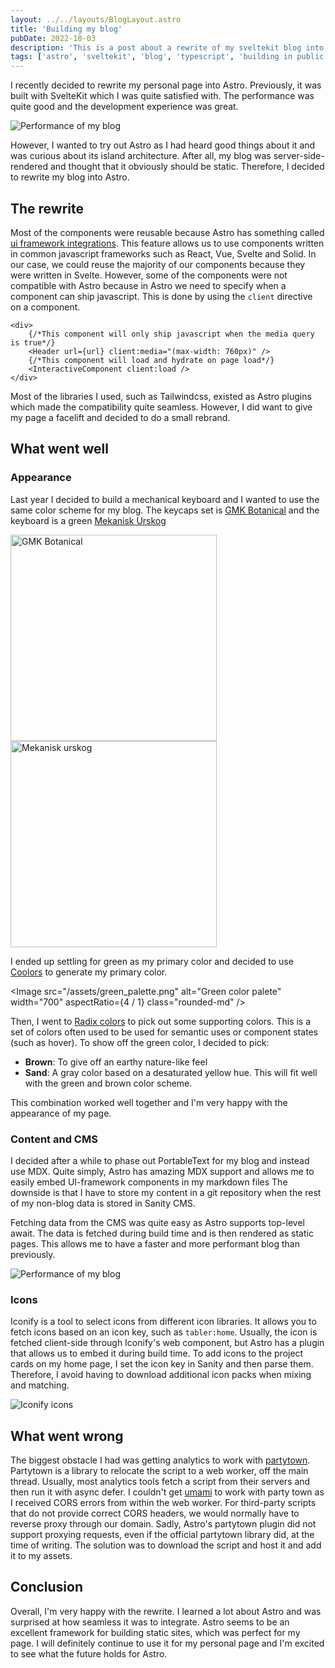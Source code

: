 ```yaml
---
layout: ../../layouts/BlogLayout.astro
title: 'Building my blog'
pubDate: 2022-10-03
description: 'This is a post about a rewrite of my sveltekit blog into astro'
tags: ['astro', 'sveltekit', 'blog', 'typescript', 'building in public']
---
```



I recently decided to rewrite my personal page into Astro.
Previously, it was built with SvelteKit which I was quite satisfied with.
The performance was quite good and the development experience was great.

![Performance of my blog](/assets/old_performance.png)

However, I wanted to try out Astro as I had heard good things about it and was curious about its island architecture.
After all, my blog was server-side-rendered and thought that it obviously should be static.
Therefore, I decided to rewrite my blog into Astro.

## The rewrite

Most of the components were reusable because Astro has something called [ui framework integrations](https://docs.astro.build/en/core-concepts/framework-components/).
This feature allows us to use components written in common javascript frameworks such as React, Vue, Svelte and Solid.
In our case, we could reuse the majority of our components because they were written in Svelte.
However, some of the components were not compatible with Astro because in Astro we need to specify when a component can ship javascript.
This is done by using the `client` directive on a component.

```astro
<div>
	{/*This component will only ship javascript when the media query is true*/}
	<Header url={url} client:media="(max-width: 760px)" />
	{/*This component will load and hydrate on page load*/}
	<InteractiveComponent client:load />
</div>
```

Most of the libraries I used, such as Tailwindcss, existed as Astro plugins which made the compatibility quite seamless.
However, I did want to give my page a facelift and decided to do a small rebrand.

## What went well

### Appearance

Last year I decided to build a mechanical keyboard and I wanted to use the same color scheme for my blog.
The keycaps set is [GMK Botanical](https://oblotzky.industries/products/gmk-botanical-2) and the keyboard is a green [Mekanisk Urskog](https://mekanisk.com/products/urskog?variant=42784529875118)

<div class="flex flex-row rounded-md">
	<Image
		src="https://cdn.shopify.com/s/files/1/0335/2087/7700/products/gmk_botanical_2_keyboard_bauer_x_01_2048x2048.jpg?v=1626084448"
		alt="GMK Botanical"
		width="330"
		aspectRatio={2 / 1}
	/>
	<Image
		src="https://cdn.shopify.com/s/files/1/1347/2157/products/DSC04420.jpg?v=1658955789&width=1946"
		alt="Mekanisk urskog"
		width="330"
		aspectRatio={2 / 1}
	/>
</div>

I ended up settling for green as my primary color and decided to use [Coolors](https://coolors.co/) to generate my primary color.

<Image
	src="/assets/green_palette.png"
	alt="Green color palete"
	width="700"
	aspectRatio={4 / 1}
	class="rounded-md"
/>

Then, I went to [Radix colors](https://www.radix-ui.com/colors) to pick out some supporting colors.
This is a set of colors often used to be used for semantic uses or component states (such as hover).
To show off the green color, I decided to pick:

- **Brown**: To give off an earthy nature-like feel
- **Sand**: A gray color based on a desaturated yellow hue. This will fit well with the green and brown color scheme.

This combination worked well together and I'm very happy with the appearance of my page.

### Content and CMS

I decided after a while to phase out PortableText for my blog and instead use MDX.
Quite simply, Astro has amazing MDX support and allows me to easily embed UI-framework components in my markdown files
The downside is that I have to store my content in a git repository when the rest of my non-blog data is stored in Sanity CMS.

Fetching data from the CMS was quite easy as Astro supports top-level await.
The data is fetched during build time and is then rendered as static pages.
This allows me to have a faster and more performant blog than previously.

![Performance of my blog](/assets/astro_performance.png)

### Icons

Iconify is a tool to select icons from different icon libraries.
It allows you to fetch icons based on an icon key, such as `tabler:home`.
Usually, the icon is fetched client-side through Iconify's web component, but Astro has a plugin that allows us to embed it during build time.
To add icons to the project cards on my home page, I set the icon key in Sanity and then parse them.
Therefore, I avoid having to download additional icon packs when mixing and matching.

![Iconify icons](/assets/iconify.png)

## What went wrong

The biggest obstacle I had was getting analytics to work with [partytown](https://partytown.builder.io/).
Partytown is a library to relocate the script to a web worker, off the main thread.
Usually, most analytics tools fetch a script from their servers and then run it with async defer.
I couldn't get [umami](https://umami.is/) to work with party town as I received CORS errors from within the web worker.
For third-party scripts that do not provide correct CORS headers, we would normally have to reverse proxy through our domain.
Sadly, Astro's partytown plugin did not support proxying requests, even if the official partytown library did, at the time of writing.
The solution was to download the script and host it and add it to my assets.

## Conclusion

Overall, I'm very happy with the rewrite.
I learned a lot about Astro and was surprised at how seamless it was to integrate.
Astro seems to be an excellent framework for building static sites, which was perfect for my page.
I will definitely continue to use it for my personal page and I'm excited to see what the future holds for Astro.
